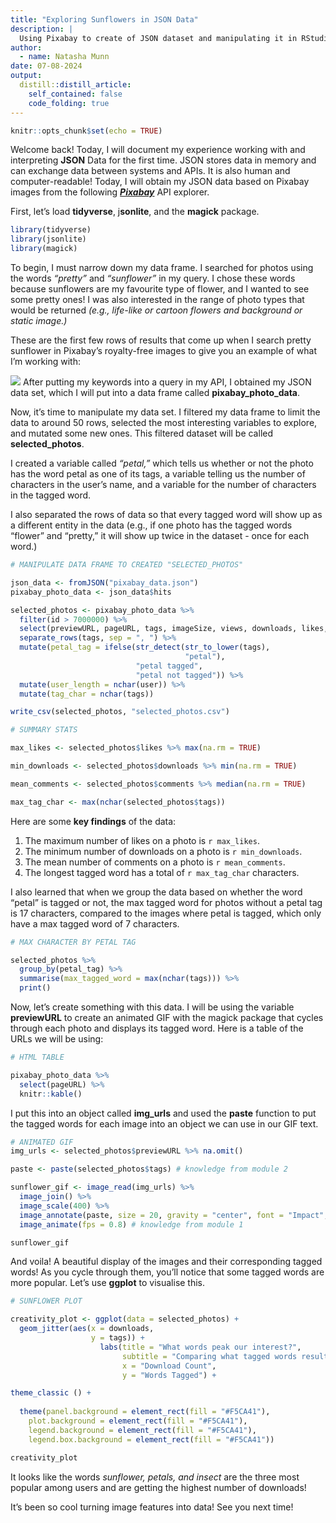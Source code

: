 ```yaml
---
title: "Exploring Sunflowers in JSON Data"
description: |
  Using Pixabay to create of JSON dataset and manipulating it in RStudio!
author:
  - name: Natasha Munn 
date: 07-08-2024
output:
  distill::distill_article:
    self_contained: false
    code_folding: true
---
```

```r
knitr::opts_chunk$set(echo = TRUE)
```

Welcome back! Today, I will document my experience working with and interpreting **JSON** Data for the first time. JSON stores data in memory and can exchange data between systems and APIs. It is also human and computer-readable! Today, I will obtain my JSON data based on Pixabay images from the following [***Pixabay***](https://datalandscapes.online/pixabay_api_explorer.html) API explorer.

First, let's load **tidyverse**, j**sonlite**, and the **magick** package.

```r
library(tidyverse)
library(jsonlite)
library(magick)
```

To begin, I must narrow down my data frame. I searched for photos using the words *"pretty"* and *"sunflower"* in my query. I chose these words because sunflowers are my favourite type of flower, and I wanted to see some pretty ones! I was also interested in the range of photo types that would be returned *(e.g., life-like or cartoon flowers and background or static image.)*

These are the first few rows of results that come up when I search pretty sunflower in Pixabay's royalty-free images to give you an example of what I'm working with:

![](top_photos.png)
After putting my keywords into a query in my API, I obtained my JSON data set, which I will put into a data frame called **pixabay_photo_data**.

Now, it's time to manipulate my data set. I filtered my data frame to limit the data to around 50 rows, selected the most interesting variables to explore, and mutated some new ones. This filtered dataset will be called **selected_photos**.

I created a variable called *"petal,"* which tells us whether or not the photo has the word petal as one of its tags, a variable telling us the number of characters in the user's name, and a variable for the number of characters in the tagged word. 

I also separated the rows of data so that every tagged word will show up as a different entity in the data (e.g., if one photo has the tagged words "flower" and "pretty," it will show up twice in the dataset - once for each word.)

```r

# MANIPULATE DATA FRAME TO CREATED "SELECTED_PHOTOS"

json_data <- fromJSON("pixabay_data.json")
pixabay_photo_data <- json_data$hits

selected_photos <- pixabay_photo_data %>%
  filter(id > 7000000) %>%
  select(previewURL, pageURL, tags, imageSize, views, downloads, likes, comments, user) %>%
  separate_rows(tags, sep = ", ") %>%
  mutate(petal_tag = ifelse(str_detect(str_to_lower(tags),
                                       "petal"),
                            "petal tagged",
                            "petal not tagged")) %>%
  mutate(user_length = nchar(user)) %>%
  mutate(tag_char = nchar(tags)) 

write_csv(selected_photos, "selected_photos.csv")

```


```r

# SUMMARY STATS

max_likes <- selected_photos$likes %>% max(na.rm = TRUE)

min_downloads <- selected_photos$downloads %>% min(na.rm = TRUE)

mean_comments <- selected_photos$comments %>% median(na.rm = TRUE)

max_tag_char <- max(nchar(selected_photos$tags))

```

Here are some **key findings** of the data:

1. The maximum number of likes on a photo is `r max_likes`.
2. The minimum number of downloads on a photo is `r min_downloads`.
3. The mean number of comments on a photo is `r mean_comments`.
4. The longest tagged word has a total of `r max_tag_char` characters. 

I also learned that when we group the data based on whether the word "petal" is tagged or not, the max tagged word for photos without a petal tag is 17 characters, compared to the images where petal is tagged, which only have a max tagged word of 7 characters.

```r

# MAX CHARACTER BY PETAL TAG

selected_photos %>%
  group_by(petal_tag) %>%
  summarise(max_tagged_word = max(nchar(tags))) %>%
  print()
```

Now, let's create something with this data. I will be using the variable **previewURL** to create an animated GIF with the magick package that cycles through each photo and displays its tagged word. Here is a table of the URLs we will be using:

``` r

# HTML TABLE

pixabay_photo_data %>%
  select(pageURL) %>%
  knitr::kable() 
```

I put this into an object called **img_urls** and used the **paste** function to put the tagged words for each image into an object we can use in our GIF text.

```r

# ANIMATED GIF 
img_urls <- selected_photos$previewURL %>% na.omit()

paste <- paste(selected_photos$tags) # knowledge from module 2

sunflower_gif <- image_read(img_urls) %>%
  image_join() %>%
  image_scale(400) %>%
  image_annotate(paste, size = 20, gravity = "center", font = "Impact", color = "white") %>%
  image_animate(fps = 0.8) # knowledge from module 1

sunflower_gif

```

And voila! A beautiful display of the images and their corresponding tagged words! As you cycle through them, you'll notice that some tagged words are more popular. Let's use **ggplot** to visualise this.

```r

# SUNFLOWER PLOT

creativity_plot <- ggplot(data = selected_photos) +
  geom_jitter(aes(x = downloads,
                  y = tags)) +
                    labs(title = "What words peak our interest?",
                         subtitle = "Comparing what tagged words resulted in number of downloads",                         caption = "Source: Natasha Munn",
                         x = "Download Count",
                         y = "Words Tagged") +

theme_classic () +
  
  theme(panel.background = element_rect(fill = "#F5CA41"),
    plot.background = element_rect(fill = "#F5CA41"),
    legend.background = element_rect(fill = "#F5CA41"),
    legend.box.background = element_rect(fill = "#F5CA41")) 

creativity_plot
```

It looks like the words *sunflower, petals, and insect* are the three most popular among users and are getting the highest number of downloads!

It's been so cool turning image features into data! See you next time!